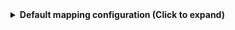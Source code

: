 <details>
<summary><b>Default mapping configuration (Click to expand)</b></summary>

```yaml showLineNumbers
createMissingRelatedEntities: true
deleteDependentEntities: true
resources:
  - kind: job
    selector:
      query: 'true'
    port:
      entity:
        mappings:
          identifier: .url | split("://")[1] | sub("^.*?/"; "") | gsub("%20"; "-") | gsub("%252F"; "-") | gsub("/"; "-") | .[:-1]
          title: .fullName
          blueprint: '"jenkinsJob"'
          properties:
            jobName: .name
            url: .url
            jobStatus: '{"notbuilt": "created", "blue": "passing", "red": "failing"}[.color]'
            timestamp: .time
            parentJob: .__parentJob
  - kind: build
    selector:
      query: 'true'
      maxBuildsPerJob: 100
      daysSince: 1
      jobFilter: []
    port:
      entity:
        mappings:
          identifier: >-
            .url | split("://")[1] | sub("^.*?/"; "") | gsub("%20"; "-") | gsub("%252F"; "-") | gsub("/"; "-") | .[:-1]
          title: .displayName
          blueprint: '"jenkinsBuild"'
          properties:
            buildStatus: .result
            buildUrl: .url
            buildDuration: .duration
            timestamp: .timestamp / 1000 | todate
          relations:
            parentJob: .url | split("://")[1] | sub("^.*?/"; "") | gsub("%20"; "-") | gsub("%252F"; "-") | gsub("/"; "-") | .[:-1] | gsub("-[0-9]+$"; "")
            previousBuild: >-
              if .previousBuild then (.previousBuild.url | split("://")[1] |
              sub("^.*?/"; "") | gsub("%20"; "-") | gsub("%252F"; "-") |
              gsub("/"; "-") | .[:-1]) else null end
  - kind: user
    selector:
      query: 'true'
    port:
      entity:
        mappings:
          identifier: .user.id
          title: .user.fullName
          blueprint: '"jenkinsUser"'
          properties:
            url: .user.absoluteUrl
            lastUpdateTime: if .lastChange then (.lastChange/1000) else now end | strftime("%Y-%m-%dT%H:%M:%SZ")
```
</details>